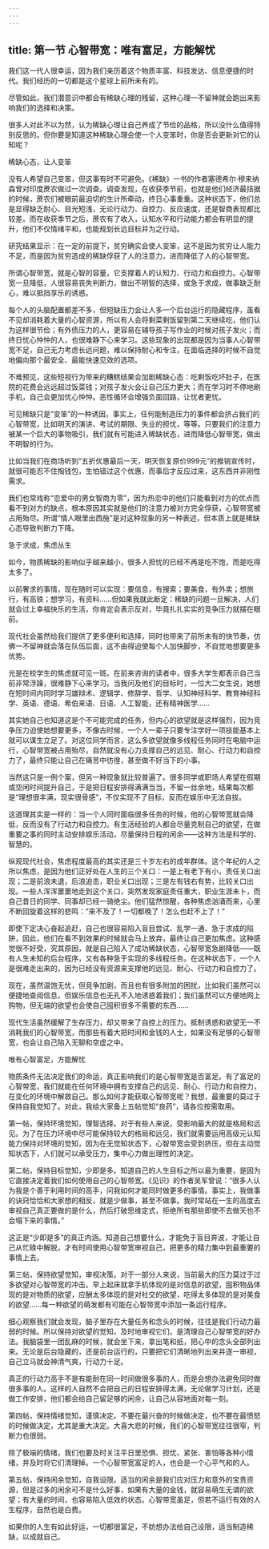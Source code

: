 ```yaml
---
---
---
```

title: 第一节 心智带宽：唯有富足，方能解忧
---




我们这一代人很幸运，因为我们亲历着这个物质丰富、科技发达、信息便捷的时代。我们经历的一切都是这个星球上前所未有的。

尽管如此，我们潜意识中都会有稀缺心理的残留，这种心理一不留神就会跑出来影响我们的选择和决策。

很多人对此不以为然，认为稀缺心理让自己养成了节俭的品格，所以没什么值得特别反思的。但你要是知道这种稀缺心理会使一个人变笨时，你是否会更新对它的认知呢？

稀缺心态，让人变笨

没有人希望自己变笨，但这事有时不可避免。《稀缺》一书的作者塞德希尔·穆来纳森曾对印度蔗农做过一次调查。调查发现，在收获季节前，也就是他们经济最拮据的时候，蔗农们被眼前最迫切的生计所牵动，终日心事重重。这种状态下，他们总是显得缺乏耐心、目光短浅，无论行动力、自控力、反应速度，还是智商表现都比较差。而在收获季节之后，蔗农有了收入，认知水平和行动能力都会有明显的提升，他们不仅情绪平和，也能规划长远目标并为之行动。

研究结果显示：在一定的前提下，贫穷确实会使人变笨，这不是因为贫穷让人能力不足，而是因为贫穷造成的稀缺俘获了人的注意力，进而降低了人的心智带宽。

所谓心智带宽，就是心智的容量，它支撑着人的认知力、行动力和自控力。心智带宽一旦降低，人很容易丧失判断力，做出不明智的选择，或急于求成，做事缺乏耐心，难以抵挡享乐的诱惑。

每个人的头脑配置都差不多，但短缺压力会让人多一个后台运行的隐藏程序，虽看不见却消耗着大量的心智资源，所以有人会将剩菜剩饭留到第二天继续吃，他们认为这样很节俭；有外债压力的人，更容易在辅导孩子写作业的时候对孩子发火；而终日忧心忡忡的人，也很难静下心来学习。这些现象的出现都是因为当事人心智带宽不足，自己无力考虑长远问题，难以保持耐心和专注，在面临选择的时候不自觉地偏向那个最安全、最能快速见效的选项。

不难预见，这些短视行为带来的糟糕结果会加剧稀缺心态：吃剩饭吃坏肚子，在医院的花费会远远超过饭菜钱；对孩子发火会让自己压力更大；而在学习时不停地刷手机，自己会更加忧心忡忡。恶性循环会增强负面回路，让忧者更忧。

可见稀缺只是“变笨”的一种诱因，事实上，任何能制造压力的事件都会挤占我们的心智带宽，比如明天的演讲、考试的期限、失业的担忧，等等。只要我们的注意力被某一个巨大的事物吸引，我们就有可能进入稀缺状态，进而降低心智带宽，做出不明智的行为。

比如当我们在商场听到“五折优惠最后一天，明天恢复原价999元”的推销宣传时，就很可能忍不住掏钱包，生怕错过这个优惠，而事后才反应过来，这东西并非刚性需求。

我们也常戏称“恋爱中的男女智商为零”，因为热恋中的他们只能看到对方的优点而看不到对方的缺点，根本原因其实就是他们的注意力被对方完全俘获，心智带宽被占用殆尽。所谓“情人眼里出西施”是对这种现象的另一种表述，但本质上就是稀缺心态导致判断力下降。

急于求成，焦虑丛生

如今，物质稀缺的影响似乎越来越小，很多人担忧的已经不再是吃不饱，而是吃得太多了。

以前奢求的事情，现在随时可以实现：要信息，有搜索；要美食，有外卖；想旅行，有高铁；想学习，有资料……但如果我就此断定：稀缺的问题一旦解决，人们就会过上幸福快乐的生活，你肯定会表示反对，毕竟扎扎实实的竞争压力就摆在眼前。

现代社会虽然给我们提供了更多便利和选择，同时也带来了前所未有的快节奏，仿佛一不留神就会落在队伍后面，这不由得迫使每个人加快脚步，不自觉地想要更多优势。

光是在校学生的焦虑就可见一斑。在前来咨询的读者中，很多大学生都表示自己当前非常浮躁，很难静下心来学习。当我问及他们的目标时，一位大二女生说，她想在短时间内同时学习雄辩术、逻辑学、修辞学、哲学、认知神经科学、教育神经科学、英语、德语、希伯来语、日语、人工智能，还有精神医学……

其实她自己也知道这是个不可能完成的任务，但内心的欲望就是这样强烈，因为竞争压力迫使她想要更多，不像古时候，一个人一辈子只要专注学好一项技能基本上就可以谋生立足了。对这位同学而言，这么多欲望就像多线程任务同时在电脑中运行，心智带宽被占用殆尽，自然就没有心力支撑自己的远见、耐心、行动力和自控力了，最终只能让自己在痛苦中彷徨，甚至做不好当下的小事。

当然这只是一例个案，但另一种现象就比较普遍了。很多同学或职场人希望在假期或空闲时间提升自己，于是把日程安排得满满当当，不留一丝余地，结果每次都是“理想很丰满，现实很骨感”，不仅实现不了目标，反而在娱乐中无法自拔。

这道理其实是一样的：当一个人同时面临很多任务的时候，他的心智带宽就会降低，反而没有了行动力和自控力。有生活经验的人都会尽量克制自己的欲望，在做重要之事的同时主动安排娱乐活动，尽量保持日程的闲余——这种方法是科学的、智慧的。

纵观现代社会，焦虑程度最高的其实还是三十岁左右的成年群体。这个年纪的人之所以焦虑，是因为他们正好处在人生的三个关口：一是上有老下有小，责任关口出现；二是前浪未退，后浪追击，职业关口出现；三是左有钱右有势，比较关口出现。一些人浑浑噩噩地走到这个关口，突然发现家庭责任重大，职业生涯未卜，而自己昔日的同学、同事却已经一骑绝尘。他们猛然惊醒，各种焦虑汹涌而来，心里不断回旋着这样的悲鸣：“来不及了！一切都晚了！怎么也赶不上了！”

即使下定决心奋起追赶，自己也很容易陷入盲目尝试、乱学一通、急于求成的陷阱，因此，他们在看不到效果的时候就会马上放弃，最终让自己更加焦虑。这种感觉很不好受，究其原因，就是自己陷入了成功稀缺状态，心智带宽急剧降低——既有人生未知的后台程序，又有各种急于实现的多线程任务。在这种状态下，一个人是很难走出来的，因为已经没有资源来支撑他的远见、耐心、行动力和自控力了。

现在，虽然温饱无忧，但竞争加剧，而且也有很多附加的困扰，比如我们虽然可以便捷地查阅信息，但娱乐信息也无孔不入地诱惑着我们；我们虽然可以方便地网上购物，但无端的欲望也会使自己囤积很多不需要的东西……

现代生活虽然缓解了生存压力，却又带来了自控上的压力。抵制诱惑和欲望无一不消耗我们的心智带宽，而那些有着大把时间和金钱的人士，如果没有足够的心智带宽，也会让自己陷入无聊和空虚之中。

唯有心智富足，方能解忧

物质条件无法决定我们的命运，真正影响我们的是心智带宽是否富足。有了富足的心智带宽，我们就能在任何环境中拥有支撑自己的远见、耐心、行动力和自控力，在变化的环境中解救自己。那么如何才能获取心智带宽呢？我想，最重要的莫过于保持自我觉知了。对此，我给大家备上五帖觉知“良药”，请各位按需取用。

第一帖，保持环境觉知，理智选择。对于有些人来说，受影响最大的就是格局和远见。为了在压力环境中尽可能保持较大的格局和远见，我们就需要运用高级元认知能力保持对环境的觉知，因为在无觉知状态下，心智带宽会受到挤压，但在主动觉知状态下，人们就可以承受压力，集中心力做出理性的决定。

第二帖，保持目标觉知，少即是多。知道自己的人生目标之所以最为重要，是因为它直接决定着我们如何使用自己的心智带宽。《见识》的作者吴军曾说：“很多人认为我是个善于利用时间的高手，问我如何才能同时做更多的事情。事实上，我做事的诀窍恰恰和大家想的相反，就是少做事，甚至不做事。我时常站在一生的高度去审视自己真正要做的是什么，然后打破思维定式，拒绝所有那些即使不去做天也不会塌下来的事情。”

这正是“少即是多”的真正内涵。知道自己想要什么，才能免于盲目奔波，才能让自己从忙碌中解脱，才有时间使用心智带宽审视自己，把更多的精力集中到最重要的事情上去。

第三帖，保持欲望觉知，审视决策。对于一部分人来说，当前最大的压力莫过于过多欲望对心智带宽的冲击。早上起床就拿手机体现的是对信息的欲望，囤积物品体现的是对物质的欲望，应酬太多体现的是对社交的欲望，吃得太多体现的是对美食的欲望……每一种欲望的萌发都有可能在心智带宽中添加一条运行程序。

细心观察我们就会发现，脑子里存在大量任务和念头的时候，往往是我们行动力最弱的时候。所以保持对欲望的觉知，及时地审视它们，是清理自己心智带宽的好办法。我脑袋里一团乱麻的时候，就会坐下来，拿出笔和纸，把心中的念头全部列出来。无论是后台隐藏的，还是前台运行的，只要把它们清晰地列出来并逐一审视，自己立马就会神清气爽，行动力十足。

真正的行动力高手不是有能耐在同一时间做很多事的人，而是会想办法避免同时做很多事的人。这样的人自然不会把自己的日程安排得太满，无论做学习计划，还是做工作安排，他们都会给自己留足够的闲余，让自己从容地面对每一刻。

第四帖，保持情绪觉知，谨慎决定。不要在最兴奋的时候做决定，也不要在最愤怒的时候做决定，尤其是重大决定。大喜大悲的时候，我们的心智带宽往往很窄，判断力也很弱。

除了极端的情绪，我们也要及时关注平日里恐惧、担忧、紧张、害怕等各种小情绪，并及时将它们清理掉。一个心智带宽富足的人，也会是一个心平气和的人。

第五帖，保持闲余觉知，自我设限。适当的闲余是我们应对压力和意外的宝贵资源，但是过多的闲余可不是什么好事，如果有大量的金钱，就容易萌生无谓的欲望；有大量的时间，也容易陷入低效的状态。心智带宽虽足，但若不运行有效的人生程序，自然也是白费。

如果你的人生有如此好运，一切都很富足，不妨想办法给自己设限，适当制造稀缺，以成就自己。